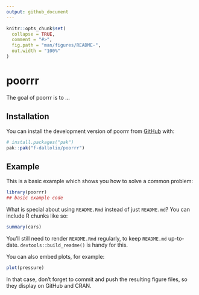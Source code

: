 ```yaml
---
output: github_document
---
```


<!-- README.md is generated from README.Rmd. Please edit that file -->

```r
knitr::opts_chunk$set(
  collapse = TRUE,
  comment = "#>",
  fig.path = "man/figures/README-",
  out.width = "100%"
)
```

# poorrr

<!-- badges: start -->
<!-- badges: end -->

The goal of poorrr is to ...

## Installation

You can install the development version of poorrr from [GitHub](https://github.com/) with:

``` r
# install.packages("pak")
pak::pak("f-dallolio/poorrr")
```

## Example

This is a basic example which shows you how to solve a common problem:

```r
library(poorrr)
## basic example code
```

What is special about using `README.Rmd` instead of just `README.md`? You can include R chunks like so:

```r
summary(cars)
```

You'll still need to render `README.Rmd` regularly, to keep `README.md` up-to-date. `devtools::build_readme()` is handy for this.

You can also embed plots, for example:

```r
plot(pressure)
```

In that case, don't forget to commit and push the resulting figure files, so they display on GitHub and CRAN.
